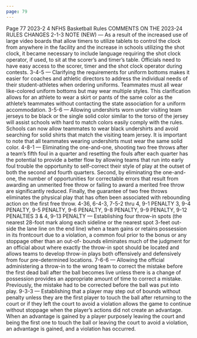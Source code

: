 ```yaml
---
page: 79
---
```


Page 77 2023-2 4 NFHS Basketball Rules COMMENTS ON THE 2023-24 RULES CHANGES 2-1-3 NOTE (NEW) — As a result of the increased use of large video boards that allow timers to utilize tablets to control the clock from anywhere in the facility and the increase in schools utilizing the shot clock, it became necessary to include language requiring the shot clock operator, if used, to sit at the scorer’s and timer’s table. Officials need to have easy access to the scorer, timer and the shot clock operator during contests. 3-4-5 — Clarifying the requirements for uniform bottoms makes it easier for coaches and athletic directors to address the individual needs of their student-athletes when ordering uniforms. Teammates must all wear like-colored uniform bottoms but may wear multiple styles. This clarification allows for an athlete to wear a skirt or pants of the same color as the athlete’s teammates without contacting the state association for a uniform accommodation. 3-5-6 — Allowing undershirts worn under visiting team jerseys to be black or the single solid color similar to the torso of the jersey will assist schools with hard to match colors easily comply with the rules. Schools can now allow teammates to wear black undershirts and avoid searching for solid shirts that match the visiting team jersey. It is important to note that all teammates wearing undershirts must wear the same solid color. 4-8-1 — Eliminating the one-and-one, shooting two free throws after a team’s fifth foul in a quarter and resetting the fouls after each quarter has the potential to provide a better flow by allowing teams that run into early foul trouble the opportunity to self-correct their style of play at the outset of both the second and fourth quarters. Second, by eliminating the one-and-one, the number of opportunities for correctable errors that result from awarding an unmerited free throw or failing to award a merited free throw are significantly reduced. Finally, the guarantee of two free throws eliminates the physical play that has often been associated with rebounding action on the first free throw. 4-36, 6-4-3, 7-5-2 thru 4, 9-1 PENALTY 3, 9-4 PENALTY, 9-5 PENALTY, 9-6 PENALTY, 9-8 PENALTY, 9-9 PENALTY, 9-12 PENALTIES 3 & 4, 9-13 PENALTY — Establishing four throw-in spots (the nearest 28-foot mark along each sideline or the nearest spot 3-feet out- side the lane line on the end line) when a team gains or retains possession in its frontcourt due to a violation, a common foul prior to the bonus or any stoppage other than an out-of- bounds eliminates much of the judgment for an official about where exactly the throw-in spot should be located and allows teams to develop throw-in plays both offensively and defensively from four pre-determined locations. 7-6-6 — Allowing the official administering a throw-in to the wrong team to correct the mistake before the first dead ball after the ball becomes live unless there is a change of possession provides an appropriate amount of time to correct a mistake. Previously, the mistake had to be corrected before the ball was put into play. 9-3-3 — Establishing that a player may step out of bounds without penalty unless they are the first player to touch the ball after returning to the court or if they left the court to avoid a violation allows the game to continue without stoppage when the player’s actions did not create an advantage. When an advantage is gained by a player purposely leaving the court and being the first one to touch the ball or leaving the court to avoid a violation, an advantage is gained, and a violation has occurred.